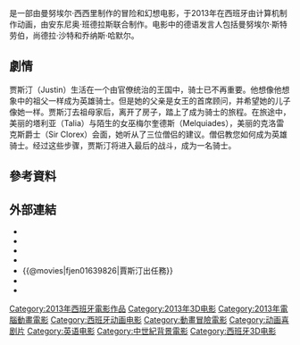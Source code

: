 {{noteTA
|T=zh-tw:賈斯汀出任務; zh-hk:渣斯汀大任務;zh-cn:驯龙骑士
}}
{{Multiple issues|
{{Expand language|1=en|time=2020-08-25T03:33:10+00:00}}
{{Refimprove|time=2020-08-25T03:33:10+00:00}}
}}
{{Infobox film
| name = 賈斯汀出任務
| original_name = ''Justin and the Knights of Valour''
| image = 
| director = 曼努埃尔·西西利亚
| producer = 马塞利诺·阿尔曼萨<br>[[安东尼奥·班德拉斯|安东尼奥·班德拉斯]]<br>凯里·富尔顿<br>拉尔夫·坎普
| writer = 马修·雅各布斯<br>曼努埃尔·西西利亚
| story = 曼努埃尔·西西利亚
| starring = [[費迪·夏摩亞|費迪·夏摩亞]]<br>[[安东尼奥·班德拉斯|安东尼奥·班德拉斯]]<br>{{link-en|詹姆斯·科斯莫|James Cosmo}}<br>[[查尔斯·丹斯|查尔斯·丹斯]]<br>[[塔姆辛·艾格登|塔姆辛·艾格登]]<br>[[鲁伯特·埃弗里特|鲁伯特·埃弗里特]]<br>{{link-en|巴里·汉弗莱斯|Barry Humphries}}<br>[[阿尔弗雷德·莫里纳|阿尔弗雷德·莫里纳]]<br>[[馬克·史壯|馬克·史壯]]<br>[[戴维·沃廉姆斯|戴维·沃廉姆斯]]<br>[[茱莉·華特絲|茱莉·華特絲]]<br>{{link-en|奥利维亚·威廉姆斯|Olivia Williams}}<br>[[瑟夏·羅南|瑟夏·羅南]]
| narrator = [[費迪·夏摩亞|費迪·夏摩亞]]<br>詹姆斯·科斯莫
| music = {{link-en|伊兰·埃什凯里|Ilan Eshkeri}}
| cinematography = 哈维尔·费尔南德斯
| editing = 克劳迪奥·埃尔南德斯
| country = {{SPA}}
| released = {{flagicon|GBR}}2013年9月13日<br>{{flagicon|SPA}}2013年9月20日<br>{{flagicon|TWN}}2013年12月20日<br>{{flagicon|HKG}}2014年1月30日<br>{{flagicon|CHN}}2014年3月28日
| language = [[英语|英语]]
| runtime = 96分钟<ref>{{Cite web|url=https://www.bbfc.co.uk/releases/justin-and-knights-valour-2013-1|title=JUSTIN AND THE KNIGHTS OF VALOUR | British Board of Film Classification|website=www.bbfc.co.uk|access-date=2020-08-25|archive-date=2020-10-27|archive-url=https://web.archive.org/web/20201027000031/https://www.bbfc.co.uk/releases/justin-and-knights-valour-2013-1|dead-url=no}}</ref>
| cn_name = 驯龙骑士
| tw_name = 賈斯汀出任務
| hk_name = 渣斯汀大任務
}}
{{作品名称|name=''Justin and the Knights of Valour''|cn=驯龙骑士|hk=渣斯汀大任務|tw=賈斯汀出任務}}是一部由曼努埃尔·西西里制作的冒险和幻想电影，于2013年在西班牙由计算机制作动画，由安东尼奥·班德拉斯联合制作。电影中的德语发言人包括曼努埃尔·斯特劳伯，尚德拉·沙特和乔纳斯·哈默尔。

== 劇情 ==
贾斯汀（Justin）生活在一个由官僚统治的王国中，骑士已不再重要。他想像他想象中的祖父一样成为英雄骑士。但是她的父亲是女王的首席顾问，并希望她的儿子像她一样。贾斯汀去祖母家后，离开了房子，踏上了成为骑士的旅程。在旅途中，美丽的塔利亚（Talia）与陌生的女巫梅尔奎德斯（Melquiades），美丽的克洛雷克斯爵士（Sir Clorex）会面，她听从了三位僧侣的建议。僧侣教您如何成为英雄骑士。经过这些步骤，贾斯汀将进入最后的战斗，成为一名骑士。

== 參考資料 ==
{{reflist}}

== 外部連結 ==
* {{IMDb title|1639826}}
* {{mojo title|1639826}}
* {{Rotten Tomatoes|justin_and_the_knights_of_valour}}
* {{amg movie|581027}}
* {{@movies|fjen01639826|賈斯汀出任務}}
* {{yahoomovie id|4636|賈斯汀出任務}}
* {{douban|5153144|驯龙骑士}}

{{DEFAULTSORT:Justin and the Knights of Valour}}
[[Category:2013年西班牙電影作品|Category:2013年西班牙電影作品]]
[[Category:2013年3D电影|Category:2013年3D电影]]
[[Category:2013年電腦動畫電影|Category:2013年電腦動畫電影]]
[[Category:西班牙动画电影|Category:西班牙动画电影]]
[[Category:動畫冒險電影|Category:動畫冒險電影]]
[[Category:动画喜剧片|Category:动画喜剧片]]
[[Category:英语电影|Category:英语电影]]
[[Category:中世紀背景電影|Category:中世紀背景電影]]
[[Category:西班牙3D电影|Category:西班牙3D电影]]